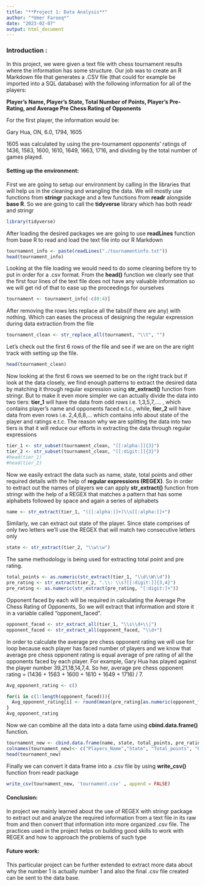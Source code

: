 ---
title: "**Project 1: Data Analysis**"
author: "*Umer Farooq*"
date: "2023-02-07"
output: html_document
---
### **Introduction :**
In this project, we were given a text file with chess tournament results where the information has some structure. Our job was to create an R Markdown file that generates a .CSV file (that could for example be imported into a SQL database)
with the following information for all of the players:

**Player’s Name, Player’s State, Total Number of Points, Player’s Pre-Rating, and Average Pre Chess Rating of Opponents**

For the first player, the information would be:

Gary Hua, ON, 6.0, 1794, 1605 

1605 was calculated by using the pre-tournament opponents’ ratings of 1436, 1563, 1600, 1610, 1649, 1663, 1716, and dividing by the total number of games played.

#### **Setting up the environment:**

First we are going to setup our environment by calling in the libraries that will help us in the cleaning and wrangling the data. We will mostly use functions from **stringr** package and a few functions from **readr** alongside **base R**. So we are going to call the **tidyverse** library which has both readr and stringr

```{r setup, include=TRUE}
library(tidyverse)

```

After loading the desired packages we are going to use **readLines** function from base R to read and load the text file into our R Markdown

```{r}
tournament_info <- paste(readLines("./tournamentinfo.txt"))
head(tournament_info)

```

Looking at the file loading we would need to do some cleaning before try to put in order for a .csv format. From the **head()** function we clearly see that the first four lines of the text file does not have any valuable information so we will get rid of that to ease up the proceedings for ourselves

```{r}
tournament <- tournament_info[-c(0:4)]
```

After removing the rows lets replace all the tabs(if there are any) with nothing. Which can eases the process of designing the regular expression during data extraction from the file

```{r}
tournament_clean <- str_replace_all(tournament, "\\t", "")
```

Let's check out the first 6 rows of the file and see if we are on the are right track with setting up the file.

```{r}
head(tournament_clean)
```
Now looking at the first 6 rows we seemed to be on the right track but if look at the data closely, we find enough patterns to extract the desired data by matching it through regular expression using **str_extract()** function from stringr. But to make it even more simpler we can actually divide the data into two tiers: **tier_1** will have the data from odd rows i.e. 1,3,5,7,.... , which contains player's name and opponents faced e.t.c., while, **tier_2** will have data from even rows i.e. 2,4,6,8,... which contains info about state of the player and ratings e.t.c. 
The reason why we are splitting the data into two tiers is that it will reduce our efforts in extracting the data through regular expressions

```{r}
tier_1 <- str_subset(tournament_clean, "[[:alpha:]]{3}")
tier_2 <- str_subset(tournament_clean, "[[:digit:]]{3}") 
#head(tier_1)
#head(tier_2)
```

Now we easily extract the data such as name, state, total points and other required details with the help of **regular expressions (REGEX)**. So in order to extract out the names of players we can apply **str_extract()** function from stringr with the help of a REGEX that matches a pattern that has some alphabets followed by space and again a series of alphabets 

```{r}
name <- str_extract(tier_1, "([[:alpha:]]+)\\s[[:alpha:]]+")
```

Similarly, we can extract out state of the player. Since state comprises of only two letters we'll use the REGEX that will match two consecutive letters only
 
```{r}
state <- str_extract(tier_2, "\\w\\w")
```

The same methodology is being used for extracting total point and pre rating.

```{r}
total_points <- as.numeric(str_extract(tier_1, "\\d\\W\\d"))
pre_rating <- str_extract(tier_2, ".\\: \\s?[[:digit:]]{3,4}")
pre_rating <- as.numeric(str_extract(pre_rating, "[:digit:]+"))
```

Opponent faced by each will be required in calculating the Average Pre Chess Rating of Opponents, So we will extract that information and store it in a variable called "opponent_faced".

```{r warning=FALSE}
opponent_faced <- str_extract_all(tier_1, "\\s\\d+\\|")
opponent_faced <- str_extract_all(opponent_faced, "\\d+")
```

In order to calculate the average pre chess opponent rating we will use for loop because each player has faced number of players and we know that average pre chess opponent rating is equal average of pre rating of all the opponents faced by each player. For example, Gary Hua has played against the player number 39,21,18,14,7,4. So her, average pre chess opponent rating = (1436 + 1563 + 1600 + 1610 + 1649 + 1716) / 7. 

```{r}
Avg_opponent_rating <- c()

for(i in c(1:length(opponent_faced))){
  Avg_opponent_rating[i] <- round(mean(pre_rating[as.numeric(opponent_faced[[i]])]),0)
}
Avg_opponent_rating
```

Now we can combine all the data into a data fame using **cbind.data.frame()** function.

```{r}
tournament_new <- cbind.data.frame(name, state, total_points, pre_rating, Avg_opponent_rating)
colnames(tournament_new)<- c("Players_Name","State", "Total_points", "Pre_Rating" ,"Average_PreChess_RatingOfOpponents")
head(tournament_new)
```

Finally we can convert it data frame into a .csv file by using **write_csv()** function from readr package

```{r}
write_csv(tournament_new, 'tournament.csv' , append = FALSE)
```

#### **Conclusion:**

In project we mainly learned about the use of REGEX with stringr package to extract out and analyze the required information from a text file in its raw from and then convert that information into more organized .csv file. The practices used in the project helps on building good skills to work with REGEX and how to approach the problems of such type

#### **Future work:**

This particular project can be further extended to extract more data about why the number 1 is actually number 1 and also the final .csv file created can be sent to the data base.